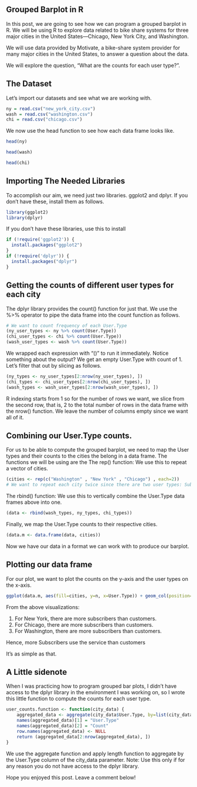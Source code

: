 ## Grouped Barplot in R

In this post, we are going to see how we can program a grouped barplot in R. We will be using R to explore data related to bike share systems for three major cities in the United States—Chicago, New York City, and Washington.


We will use data provided by Motivate, a bike-share system provider for many major cities in the United States, to answer a question about the data.


We will explore the question, "What are the counts for each user type?".

## The Dataset

Let's import our datasets and see what we are working with.


```r
ny = read.csv("new_york_city.csv")
wash = read.csv("washington.csv")
chi = read.csv("chicago.csv")
```

We now use the head function to see how each data frame looks like.

```r
head(ny)
```

```r
head(wash)
```

```r
head(chi)
```

## Importing The Needed Libraries

To accomplish our aim, we need just two libraries. ggplot2 and dplyr. If you don't have these, install them as follows.

```r
library(ggplot2)
library(dplyr)
```

If you don't have these libraries, use this to install
```r
if (!require('ggplot2')) {
  install.packages("ggplot2")
}
if (!require('dplyr')) {
  install.packages("dplyr")
}
```
 
## Getting the counts of different user types for each city

The dplyr library provides the count() function for just that. We use the %>% operator to pipe the data frame into the count function as follows.

```r
# We want to count frequency of each User.Type
(ny_user_types <- ny %>% count(User.Type))
(chi_user_types <- chi %>% count(User.Type))
(wash_user_types <- wash %>% count(User.Type))
```

We wrapped each expression with "()" to run it immediately.
Notice something about the output? We get an empty User.Type with count of 1. Let's filter that out by slicing as follows.

```r
(ny_types <- ny_user_types[2:nrow(ny_user_types), ])
(chi_types <- chi_user_types[2:nrow(chi_user_types), ])
(wash_types <- wash_user_types[2:nrow(wash_user_types), ])
```
R indexing starts from 1 so for the number of rows we want, we slice from the second row, that is, 2 to the total number of rows in the data frame with the nrow() function. We leave the number of columns empty since we want all of it.

## Combining our User.Type counts.

For us to be able to compute the grouped barplot, we need to map the User types and their counts to the cities the belong in a data frame.
The functions we will be using are the
The rep() function: We use this to repeat a vector of cities.
```r
(cities <- rep(c("Washington" , "New York" , "Chicago") , each=2)) 
# We want to repeat each city twice since there are two user types: Subscriber and Customer
```

The rbind() function: We use this to vertically combine the User.Type data frames above into one.
```r
(data <- rbind(wash_types, ny_types, chi_types))
```

Finally, we map the User.Type counts to their respective cities.

```r
(data.m <- data.frame(data, cities))
```
Now we have our data in a format we can work with to produce our barplot.

## Plotting our data frame

For our plot, we want to plot the counts on the y-axis and the user types on the x-axis.

```r
ggplot(data.m, aes(fill=cities, y=n, x=User.Type)) + geom_col(position="dodge") + labs(title="User Type Counts for Cities")
```

From the above visualizations:

 1. For New York, there are more subscribers than customers.
 2. For Chicago, there are more subscribers than customers.
 3. For Washington, there are more subscribers than customers.

 Hence, more Subscribers use the service than customers

It's as simple as that.

## A Little sidenote

When I was practicing how to program grouped bar plots, I didn't have access to the dplyr library in the environment I was working on, so I wrote this little function to compute the counts for each user type.

```r
user_counts.function <- function(city_data) {
    aggregated_data <- aggregate(city_data$User.Type, by=list(city_data$User.Type), FUN=length)
    names(aggregated_data)[1] = "User.Type"
    names(aggregated_data)[2] = "Count"
    row.names(aggregated_data) <- NULL
    return (aggregated_data[2:nrow(aggregated_data), ])
}
```
We use the aggregate function and apply length function to aggregate by the User.Type column of the city_data parameter.
Note: Use this only if for any reason you do not have access to the dplyr library.

Hope you enjoyed this post. Leave a comment below!